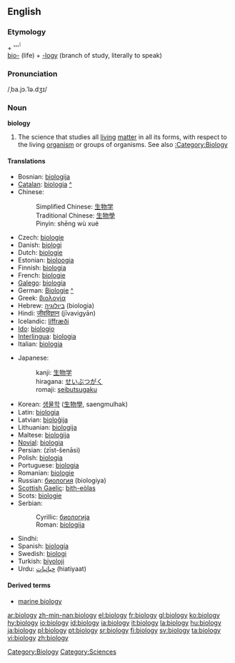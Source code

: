 {{wikipedia}}
==English==

===Etymology===
{{AGr.}} '''{{polytonic|[[βίος]]}}''' + '''{{polytonic|[[-λογία]]}}́́́<br/>
[[bio-]] (life) + [[-logy]] (branch of study, literally to speak)

===Pronunciation===
/ˌba.jɔ.ˈlə.dʒɪ/

===Noun===
'''biology'''

# The science that studies all [[living]] [[matter]] in all its forms, with respect to the living [[organism]] or groups of organisms.  See also [[:Category:Biology]]

====Translations====
{{top}}
*Bosnian: [[biologija#Bosnian|biologija]] {{f}}
*[[Catalan]]: [[biologia]] {{f}} [[:ca:biologia|^]]
*Chinese:
*:Simplified Chinese: [[生物学]]
*:Traditional Chinese: [[生物學]]
*:Pinyin: shēng wù xué
*Czech: [[biologie]] {{f}}
*Danish: [[biologi]]
*Dutch: [[biologie]]
*Estonian: [[bioloogia]]
*Finnish: [[biologia]]
*French: [[biologie]] {{f}}
*[[Galego]]: [[biología]] {{f}}
*German: [[Biologie]] {{f}} [[:de:Biologie|^]]
*Greek: [[βιολογία]] {{f}}
*Hebrew: [[ביולוגיה]] (biologia) {{f}}
*Hindi: [[जीवविज्ञान]] (jīvavigyān)
*Icelandic: [[líffræði]] {{f}}
*[[Ido]]: [[biologio]]
*[[Interlingua]]: [[biologia]]
*Italian: [[biologia]] {{f}}
{{mid}}
*Japanese:
*:kanji: [[生物学]]
*:hiragana: [[せいぶつがく]]
*:romaji: [[seibutsugaku]]
*Korean: [[생물학]] ([[生物學]], saengmulhak)
*Latin: [[biologia]] {{f}}
*Latvian: [[bioloĝija]] {{f}}
*Lithuanian: [[biologija]] {{f}}
*Maltese: [[bioloġija]]
*[[Novial]]: [[biologia]]
*Persian: {{FAchar|[[زیست‌شناسی]]}} (zīst-šenāsi)
*Polish: [[biologia]] {{f}}
*Portuguese: [[biologia]] {{f}}
*Romanian: [[biologie]] {{f}}
*Russian: [[биология]] (biologiya)
*[[Scottish Gaelic]]: [[bith-eòlas]] {{m}}
*Scots: [[biologie]]
*Serbian:
*:Cyrillic: [[биологија#Serbian|биологија]] {{f}}
*:Roman: [[biologija#Serbian|biologija]] {{f}}
*Sindhi:{{SDchar|[[جِياڀياسُ]]}} {{m}}
*Spanish: [[biología]] {{f}}
*Swedish: [[biologi]] {{c}}
*Turkish: [[biyoloji]]
*Urdu: [[حیاتیات]] (hiatiyaat) {{f}}
{{bottom}}

====Derived terms====
*[[marine biology]]

[[Category:Biology]]
[[Category:Sciences]]

[[ar:biology]]
[[zh-min-nan:biology]]
[[el:biology]]
[[fr:biology]]
[[gl:biology]]
[[ko:biology]]
[[hy:biology]]
[[io:biology]]
[[id:biology]]
[[ia:biology]]
[[it:biology]]
[[la:biology]]
[[hu:biology]]
[[ja:biology]]
[[pl:biology]]
[[pt:biology]]
[[sr:biology]]
[[fi:biology]]
[[sv:biology]]
[[ta:biology]]
[[vi:biology]]
[[zh:biology]]